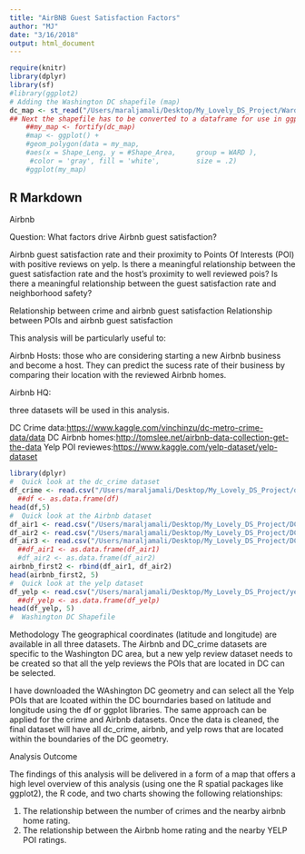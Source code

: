 ```yaml
---
title: "AirBNB Guest Satisfaction Factors"
author: "MJ"
date: "3/16/2018"
output: html_document
---
```


```r
require(knitr)
library(dplyr)
library(sf)
#library(ggplot2)
# Adding the Washington DC shapefile (map)
dc_map <- st_read("/Users/maraljamali/Desktop/My_Lovely_DS_Project/Ward_from_2012/ward_from_2012.shp")
## Next the shapefile has to be converted to a dataframe for use in ggplot2
    ##my_map <- fortify(dc_map)
    #map <- ggplot() +
    #geom_polygon(data = my_map,
    #aes(x = Shape_Leng, y = #Shape_Area,     group = WARD ),
     #color = 'gray', fill = 'white',         size = .2)
    #ggplot(my_map)

```
## R Markdown
Airbnb

Question: What factors drive Airbnb guest satisfaction?

Airbnb guest satisfaction rate and their proximity to Points Of Interests (POI) with positive reviews on yelp. 
Is there a meaningful relationship between the guest satisfaction rate and the host’s proximity to well reviewed pois? Is there a meaningful relationship between the guest satisfaction rate and neighborhood safety?

Relationship between crime and airbnb guest satisfaction
Relationship between POIs and airbnb guest satisfaction

This analysis will be particularly useful to:

Airbnb Hosts: those who are considering starting a new Airbnb business and become a host. They can predict the sucess rate of their business by comparing their location with the reviewed Airbnb homes. 

Airbnb HQ: 


three datasets will be used in this analysis. 

DC Crime data:<https://www.kaggle.com/vinchinzu/dc-metro-crime-data/data>
DC Airbnb homes:<http://tomslee.net/airbnb-data-collection-get-the-data>
Yelp POI reviewes:<https://www.kaggle.com/yelp-dataset/yelp-dataset>

```r
library(dplyr)
#  Quick look at the dc_crime dataset
df_crime <- read.csv("/Users/maraljamali/Desktop/My_Lovely_DS_Project/dc_crime.csv", header=TRUE)
  ##df <- as.data.frame(df)
head(df,5)
#  Quick look at the Airbnb dataset
df_air1 <- read.csv("/Users/maraljamali/Desktop/My_Lovely_DS_Project/DC_Airbnb/washington/airbnb_1.csv", header=TRUE)
df_air2 <- read.csv("/Users/maraljamali/Desktop/My_Lovely_DS_Project/DC_Airbnb/washington/airbnb_2.csv", header=TRUE)
df_air3 <- read.csv("/Users/maraljamali/Desktop/My_Lovely_DS_Project/DC_Airbnb/washington/airbnb_3.csv", header=TRUE)
  ##df_air1 <- as.data.frame(df_air1)
  #df_air2 <- as.data.frame(df_air2)
airbnb_first2 <- rbind(df_air1, df_air2)
head(airbnb_first2, 5)
#  Quick look at the yelp dataset
df_yelp <- read.csv("/Users/maraljamali/Desktop/My_Lovely_DS_Project/yelp_dataset/yelp_review.csv", header = TRUE)
  ##df_yelp <- as.data.frame(df_yelp)
head(df_yelp, 5)
#  Washington DC Shapefile

```

Methodology
The geographical coordinates (latitude and longitude) are available in all three datasets. The Airbnb and DC_crime datasets are specific to the Washington DC area, but a new yelp review dataset needs to be created so that all the yelp reviews the POIs that are located in DC can be selected. 

I have downloaded the WAshington DC geometry and can select all the Yelp POIs that are lcoated within the DC bourndaries based on latitude and longitude using the df or ggplot libraries. The same approach can be applied for the crime and Airbnb datasets. Once the data is cleaned, the final dataset will have all dc_crime, airbnb, and yelp rows that are located within the boundaries of the DC geometry. 

Analysis Outcome

The findings of this analysis will be delivered in a form of a map that offers a high level overview of this analysis (using one the R spatial packages like ggplot2), the R code, and two charts showing the following relationships:

1) The relationship between the number of crimes and the nearby airbnb home rating.
2) The relationship between the Airbnb home rating and the nearby YELP POI ratings. 
